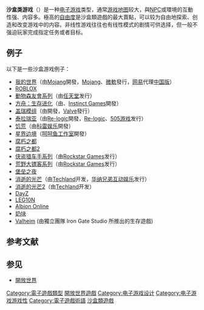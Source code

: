 {{多个问题|
{{expand language|1=en|page=Nonlinear gameplay|time=2019-08-15T10:07:42+00:00}}
{{unreferenced|time=2016-01-09T09:19:22+00:00}}
}}
{{NoteTA
|G1= Games
|1= zh-cn:我的世界; zh-tw:當個創世神;
|2= zh-cn:荒野大镖客; zh-tw:碧血狂殺;
|3= zh-cn:消逝的光芒; zh-tw:垂死之光;
}}

'''沙盒类游戏'''（{{lang-en|Sandbox game}}）是一种[[电子游戏|电子游戏]]类型，通常[[游戏地图|游戏地图]]较大，與[[NPC|NPC]]或環境的互動性强、内容多。極高的[[自由度|自由度]]是沙盒類遊戲的最大賣點，可以较为自由地探索、创造和改变游戏中的内容。非线性游戏往往也有线性模式的剧情可供选择，但一般不强迫玩家完成指定任务或者目标。

== 例子 ==

以下是一些沙盒游戏例子：
* [[我的世界|我的世界]]（由[[Mojang|Mojang]]開發，[[Mojang|Mojang]]、[[微軟|微軟]]發行，[[网易|网易]]代理[[我的世界中国版|中国版]]）
* [[ROBLOX|ROBLOX]]
* [[動物森友會系列|動物森友會系列]]（由[[任天堂|任天堂]]发行）
* [[方舟：生存进化|方舟：生存进化]]（由{{en-link|野卡工作室|Studio Wildcard}}、[[Instinct_Games|Instinct Games]]開發）
* [[盖瑞模组|盖瑞模组]]（由{{en-link|費斯龐區工作室|Facepunch Studios}}開發，[[Valve|Valve]]發行）
* [[泰拉瑞亚|泰拉瑞亚]]（由[[Re-logic|Re-logic]]開發，[[Re-logic|Re-logic]]、[[505游戏|505游戏]]发行）
* [[饥荒_(游戏)|饥荒]]（由[[科雷娱乐|科雷娱乐]]開發）
* [[星界边境|星界边境]]（[[呵呵鱼工作室|呵呵鱼工作室]]開發）
* [[腐朽之都|腐朽之都]]
* [[腐朽之都2|腐朽之都2]]
* [[侠盗猎车手系列|侠盗猎车手系列]]（由[[Rockstar_Games|Rockstar Games]]发行）
* [[荒野大镖客系列|荒野大镖客系列]]（由[[Rockstar_Games|Rockstar Games]]发行）
* [[堡垒之夜|堡垒之夜]]
* [[消逝的光芒|消逝的光芒]]（由[[Techland|Techland]]开发，[[华纳兄弟互动娱乐|华纳兄弟互动娱乐]]发行）
* [[消逝的光芒2|消逝的光芒2]]（由[[Techland|Techland]]开发）
* [[DayZ|DayZ]]
* [[LEG10N|LEG10N]]
* [[Albion_Online|Albion Online]]
* [[奶块|奶块]]
* [[Valheim|Valheim]] (由獨立團隊 Iron Gate Studio 所推出的生存遊戲)

== 参考文献 ==
{{Reflist}}

== 参见 ==
{{Portal|电子游戏}}
* [[開放世界|開放世界]]

{{電子遊戲類型}}

[[Category:電子遊戲類型|Category:電子遊戲類型]]
[[Category:開放世界遊戲|]]
[[Category:电子游戏设计|Category:电子游戏设计]]
[[Category:电子游戏游戏性|Category:电子游戏游戏性]]
[[Category:電子遊戲術語|Category:電子遊戲術語]]
[[Category:沙盒類遊戲|]]